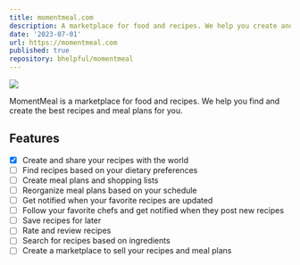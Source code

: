 ```yaml
---
title: momentmeal.com
description: A marketplace for food and recipes. We help you create and share your recipes with the world. Begin your culinary journey today.
date: '2023-07-01'
url: https://momentmeal.com
published: true
repository: bhelpful/momentmeal
---
```


[![](https://momentmeal.com/thumbnail.png)](https://momentmeal.com)

MomentMeal is a marketplace for food and recipes. We help you find and create the best recipes and meal plans for you.

## Features

- [x] Create and share your recipes with the world
- [ ] Find recipes based on your dietary preferences
- [ ] Create meal plans and shopping lists
- [ ] Reorganize meal plans based on your schedule
- [ ] Get notified when your favorite recipes are updated
- [ ] Follow your favorite chefs and get notified when they post new recipes
- [ ] Save recipes for later
- [ ] Rate and review recipes
- [ ] Search for recipes based on ingredients
- [ ] Create a marketplace to sell your recipes and meal plans
